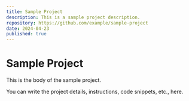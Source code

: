 ```yaml
---
title: Sample Project
description: This is a sample project description.
repository: https://github.com/example/sample-project
date: 2024-04-23
published: true
---
```


# Sample Project

This is the body of the sample project.

You can write the project details, instructions, code snippets, etc., here.
